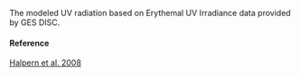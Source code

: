 The modeled UV radiation based on Erythemal UV Irradiance data provided by GES DISC.

#### Reference

[Halpern et al. 2008](http://www.oceanhealthindex.org/methodology/components)